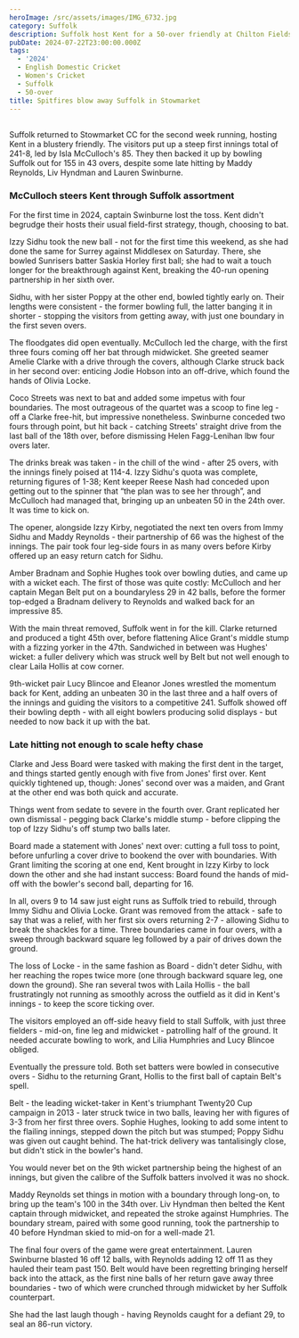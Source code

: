 ```yaml
---
heroImage: /src/assets/images/IMG_6732.jpg
category: Suffolk
description: Suffolk host Kent for a 50-over friendly at Chilton Fields.
pubDate: 2024-07-22T23:00:00.000Z
tags:
  - '2024'
  - English Domestic Cricket
  - Women's Cricket
  - Suffolk
  - 50-over
title: Spitfires blow away Suffolk in Stowmarket
---
```


##

Suffolk returned to Stowmarket CC for the second week running, hosting Kent in a blustery friendly. The visitors put up a steep first innings total of 241-8, led by Isla McCulloch's 85. They then backed it up by bowling Suffolk out for 155 in 43 overs, despite some late hitting by Maddy Reynolds, Liv Hyndman and Lauren Swinburne.

### McCulloch steers Kent through Suffolk assortment

For the first time in 2024, captain Swinburne lost the toss. Kent didn't begrudge their hosts their usual field-first strategy, though, choosing to bat.

Izzy Sidhu took the new ball - not for the first time this weekend, as she had done the same for Surrey against Middlesex on Saturday. There, she bowled Sunrisers batter Saskia Horley first ball; she had to wait a touch longer for the breakthrough against Kent, breaking the 40-run opening partnership in her sixth over.

Sidhu, with her sister Poppy at the other end, bowled tightly early on. Their lengths were consistent - the former bowling full, the latter banging it in shorter - stopping the visitors from getting away, with just one boundary in the first seven overs.

The floodgates did open eventually. McCulloch led the charge, with the first three fours coming off her bat through midwicket. She greeted seamer Amelie Clarke with a drive through the covers, although Clarke struck back in her second over: enticing Jodie Hobson into an off-drive, which found the hands of Olivia Locke.

Coco Streets was next to bat and added some impetus with four boundaries. The most outrageous of the quartet was a scoop to fine leg - off a Clarke free-hit, but impressive nonetheless. Swinburne conceded two fours through point, but hit back - catching Streets' straight drive from the last ball of the 18th over, before dismissing Helen Fagg-Lenihan lbw four overs later.

The drinks break was taken - in the chill of the wind - after 25 overs, with the innings finely poised at 114-4. Izzy Sidhu's quota was complete, returning figures of 1-38; Kent keeper Reese Nash had conceded upon getting out to the spinner that “the plan was to see her through”, and McCulloch had managed that, bringing up an unbeaten 50 in the 24th over. It was time to kick on.

The opener, alongside Izzy Kirby, negotiated the next ten overs from Immy Sidhu and Maddy Reynolds - their partnership of 66 was the highest of the innings. The pair took four leg-side fours in as many overs before Kirby offered up an easy return catch for Sidhu.

Amber Bradnam and Sophie Hughes took over bowling duties, and came up with a wicket each. The first of those was quite costly: McCulloch and her captain Megan Belt put on a boundaryless 29 in 42 balls, before the former top-edged a Bradnam delivery to Reynolds and walked back for an impressive 85.

With the main threat removed, Suffolk went in for the kill. Clarke returned and produced a tight 45th over, before flattening Alice Grant's middle stump with a fizzing yorker in the 47th. Sandwiched in between was Hughes' wicket: a fuller delivery which was struck well by Belt but not well enough to clear Laila Hollis at cow corner.

9th-wicket pair Lucy Blincoe and Eleanor Jones wrestled the momentum back for Kent, adding an unbeaten 30 in the last three and a half overs of the innings and guiding the visitors to a competitive 241. Suffolk showed off their bowling depth - with all eight bowlers producing solid displays - but needed to now back it up with the bat.

### Late hitting not enough to scale hefty chase

Clarke and Jess Board were tasked with making the first dent in the target, and things started gently enough with five from Jones' first over. Kent quickly tightened up, though: Jones' second over was a maiden, and Grant at the other end was both quick and accurate.

Things went from sedate to severe in the fourth over. Grant replicated her own dismissal - pegging back Clarke's middle stump - before clipping the top of Izzy Sidhu's off stump two balls later.

Board made a statement with Jones' next over: cutting a full toss to point, before unfurling a cover drive to bookend the over with boundaries. With Grant limiting the scoring at one end, Kent brought in Izzy Kirby to lock down the other and she had instant success: Board found the hands of mid-off with the bowler's second ball, departing for 16.

In all, overs 9 to 14 saw just eight runs as Suffolk tried to rebuild, through Immy Sidhu and Olivia Locke. Grant was removed from the attack - safe to say that was a relief, with her first six overs returning 2-7 - allowing Sidhu to break the shackles for a time. Three boundaries came in four overs, with a sweep through backward square leg followed by a pair of drives down the ground.

The loss of Locke - in the same fashion as Board - didn't deter Sidhu, with her reaching the ropes twice more (one through backward square leg, one down the ground). She ran several twos with Laila Hollis - the ball frustratingly not running as smoothly across the outfield as it did in Kent's innings - to keep the score ticking over.

The visitors employed an off-side heavy field to stall Suffolk, with just three fielders - mid-on, fine leg and midwicket - patrolling half of the ground. It needed accurate bowling to work, and Lilia Humphries and Lucy Blincoe obliged.

Eventually the pressure told. Both set batters were bowled in consecutive overs - Sidhu to the returning Grant, Hollis to the first ball of captain Belt's spell.

Belt - the leading wicket-taker in Kent's triumphant Twenty20 Cup campaign in 2013 - later struck twice in two balls, leaving her with figures of 3-3 from her first three overs. Sophie Hughes, looking to add some intent to the flailing innings, stepped down the pitch but was stumped; Poppy Sidhu was given out caught behind. The hat-trick delivery was tantalisingly close, but didn't stick in the bowler's hand.

You would never bet on the 9th wicket partnership being the highest of an innings, but given the calibre of the Suffolk batters involved it was no shock.

Maddy Reynolds set things in motion with a boundary through long-on, to bring up the team's 100 in the 34th over. Liv Hyndman then belted the Kent captain through midwicket, and repeated the stroke against Humphries. The boundary stream, paired with some good running, took the partnership to 40 before Hyndman skied to mid-on for a well-made 21.

The final four overs of the game were great entertainment. Lauren Swinburne blasted 16 off 12 balls, with Reynolds adding 12 off 11 as they hauled their team past 150. Belt would have been regretting bringing herself back into the attack, as the first nine balls of her return gave away three boundaries - two of which were crunched through midwicket by her Suffolk counterpart.

She had the last laugh though - having Reynolds caught for a defiant 29, to seal an 86-run victory.
